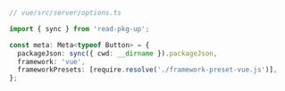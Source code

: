 ```ts
// vue/src/server/options.ts

import { sync } from 'read-pkg-up';

const meta: Meta<typeof Button> = {
  packageJson: sync({ cwd: __dirname }).packageJson,
  framework: 'vue',
  frameworkPresets: [require.resolve('./framework-preset-vue.js')],
};
```